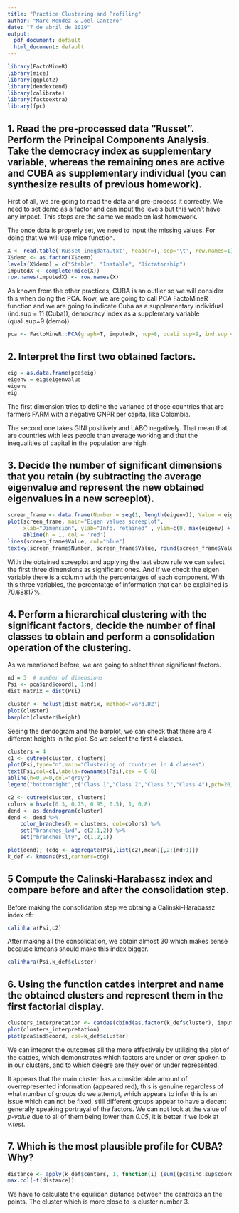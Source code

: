 ```yaml
---
title: "Practice Clustering and Profiling"
author: "Marc Mendez & Joel Cantero"
date: "7 de abril de 2019"
output:
  pdf_document: default
  html_document: default
---
```


```r
library(FactoMineR)
library(mice)
library(ggplot2)
library(dendextend)
library(calibrate)
library(factoextra)
library(fpc)
```

## 1. Read the pre-processed data "Russet". Perform the Principal Components Analysis. Take the democracy index as supplementary variable, whereas the remaining ones are active and CUBA as supplementary individual (you can synthesize results of previous homework).

First of all, we are going to read the data and pre-process it correctly. We need to set demo as a factor and can input the levels but this won't have any impact. This steps are the same we made on last homework.

The once data is properly set, we need to input the missing values. For doing that we will use mice function.

```r
X <- read.table('Russet_ineqdata.txt', header=T, sep='\t', row.names=1)
X$demo <- as.factor(X$demo)
levels(X$demo) = c("Stable", "Instable", "Dictatorship")
imputedX <- complete(mice(X))
row.names(imputedX) <- row.names(X)
```

As known from the other practices, CUBA is an outlier so we will consider this when doing the PCA.
Now, we are going to call PCA FactoMineR function and we are going to indicate Cuba as a supplementary individual (ind.sup = 11 (Cuba)), democracy index as a supplemtary variable (quali.sup=9 (demo))

```r
pca <- FactoMineR::PCA(graph=T, imputedX, ncp=8, quali.sup=9, ind.sup = 11)
```

## 2. Interpret the first two obtained factors.


```r
eig = as.data.frame(pca$eig)
eigenv = eig$eigenvalue
eigenv
eig
```

The first dimension tries to define the variance of those countries that are farmers FARM with a negative GNPR per capita, like Colombia.

The second one takes GINI positively and LABO negatively. That mean that are countries with less people than average working and that the inequalities of capital in the population are high.

## 3. Decide the number of significant dimensions that you retain (by subtracting the average eigenvalue and represent the new obtained eigenvalues in a new screeplot).

```r
screen_frame <- data.frame(Number = seq(1, length(eigenv)), Value = eigenv)
plot(screen_frame, main="Eigen values screeplot",
     xlab="Dimension", ylab="Info. retained" , ylim=c(0, max(eigenv) + 0.5), xlim=c(1, length(eigenv) + 0.5))  +
     abline(h = 1, col = 'red')
lines(screen_frame$Value, col="blue")
textxy(screen_frame$Number, screen_frame$Value, round(screen_frame$Value, 2), cex=1.1)
```

With the obtained screeplot and applying the last ebow rule we can select the first three dimensions as significant ones. And if we check the eigen variable there is a column with the percentatges of each component. With this three variables, the percentatge of information that can be explained is 70.68817%.

## 4. Perform a hierarchical clustering with the significant factors, decide the number of final classes to obtain and perform a consolidation operation of the clustering.

As we mentioned before, we are going to select three significant factors. 

```r
nd = 3  # number of dimensions
Psi <- pca$ind$coord[, 1:nd]
dist_matrix = dist(Psi)

cluster <- hclust(dist_matrix, method='ward.D2')
plot(cluster)
barplot(cluster$height)
```

Seeing the dendogram and the barplot, we can check that there are 4 different heights in the plot. So we select the first 4 classes.

```r
clusters = 4
c1 <- cutree(cluster, clusters)
plot(Psi,type="n",main="Clustering of countries in 4 classes")
text(Psi,col=c1,labels=rownames(Psi),cex = 0.6)
abline(h=0,v=0,col="gray")
legend("bottomright",c("Class 1","Class 2","Class 3","Class 4"),pch=20,col=c(1:4))

c2 <- cutree(cluster, clusters)
colors = hsv(c(0.3, 0.75, 0.95, 0.5), 1, 0.8)
dend <- as.dendrogram(cluster)
dend <- dend %>%
    color_branches(k = clusters, col=colors) %>%
    set("branches_lwd", c(2,1,2)) %>%
    set("branches_lty", c(1,2,1))

plot(dend); (cdg <- aggregate(Psi,list(c2),mean)[,2:(nd+1)])
k_def <- kmeans(Psi,centers=cdg)
```

## 5 Compute the Calinski-Harabassz index and compare before and after the consolidation step.

Before making the consolidation step we obtaing a Calinski-Harabassz index of:

```r
calinhara(Psi,c2)
```
After making all the consolidation, we obtain almost 30 which makes sense because kmeans should make this index bigger.
```r
calinhara(Psi,k_def$cluster)
```

## 6. Using the function catdes interpret and name the obtained clusters and represent them in the first factorial display.
```r
clusters_interpretation <- catdes(cbind(as.factor(k_def$cluster), imputedX[-11,]),1, 0.05)
plot(clusters_interpretation)
plot(pca$ind$coord, col=k_def$cluster)
```


We can intepret the outcomes all the more effectively by utilizing the plot of the catdes, which demonstrates which factors are under or over spoken to in our clusters, and to which deegre are they over or under represented.

It appears that the main cluster has a considerable amount of overrepresented information (appeared red), this is genuine regardless of what number of groups do we attempt, which appears to infer this is an issue which can not be fixed, still different groups appear to have a decent generally speaking portrayal of the factors. We can not look at the value of *p-value* due to all of them being lower than *0.05*, it is better if we look at *v.test*.

## 7. Which is the most plausible profile for CUBA? Why?
```r
distance <- apply(k_def$centers, 1, function(i) (sum((pca$ind.sup$coord[1:nd] - i)^2)))
max.col(-t(distance))
```

We have to calculate the equilidan distance between the centroids an the points. The cluster which is more close to is cluster number 3.
